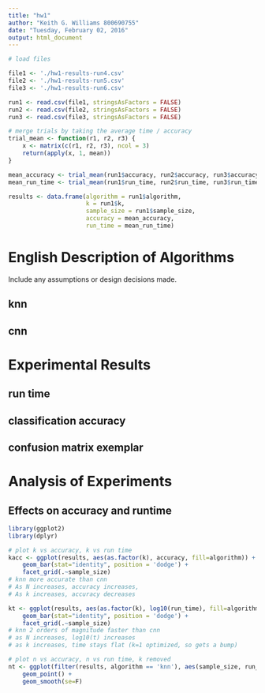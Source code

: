 ```yaml
---
title: "hw1"
author: "Keith G. Williams 800690755"
date: "Tuesday, February 02, 2016"
output: html_document
---
```


```r
# load files

file1 <- './hw1-results-run4.csv'
file2 <- './hw1-results-run5.csv'
file3 <- './hw1-results-run6.csv'

run1 <- read.csv(file1, stringsAsFactors = FALSE)
run2 <- read.csv(file2, stringsAsFactors = FALSE)
run3 <- read.csv(file3, stringsAsFactors = FALSE)

# merge trials by taking the average time / accuracy
trial_mean <- function(r1, r2, r3) {
    x <- matrix(c(r1, r2, r3), ncol = 3)
    return(apply(x, 1, mean))
}

mean_accuracy <- trial_mean(run1$accuracy, run2$accuracy, run3$accuracy)
mean_run_time <- trial_mean(run1$run_time, run2$run_time, run3$run_time)

results <- data.frame(algorithm = run1$algorithm, 
                      k = run1$k, 
                      sample_size = run1$sample_size,
                      accuracy = mean_accuracy,
                      run_time = mean_run_time)
```

# English Description of Algorithms
Include any assumptions or design decisions made.

## knn

## cnn

# Experimental Results

## run time

## classification accuracy

## confusion matrix exemplar

# Analysis of Experiments

## Effects on accuracy and runtime

```r
library(ggplot2)
library(dplyr)

# plot k vs accuracy, k vs run time
kacc <- ggplot(results, aes(as.factor(k), accuracy, fill=algorithm)) + 
    geom_bar(stat="identity", position = 'dodge') +
    facet_grid(.~sample_size)
# knn more accurate than cnn
# As N increases, accuracy increases,
# As k increases, accuracy decreases

kt <- ggplot(results, aes(as.factor(k), log10(run_time), fill=algorithm)) +
    geom_bar(stat="identity", position = 'dodge') +
    facet_grid(.~sample_size)
# knn 2 orders of magnitude faster than cnn
# as N increases, log10(t) increases 
# as k increases, time stays flat (k=1 optimized, so gets a bump)

# plot n vs accuracy, n vs run time, k removed
nt <- ggplot(filter(results, algorithm == 'knn'), aes(sample_size, run_time)) +
    geom_point() +
    geom_smooth(se=F)
```
